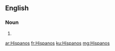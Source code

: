 ==English==

===Noun===
{{head|en|plural}}

# {{plural of|Hispano|lang=en|nocat=1}}

[[ar:Hispanos]]
[[fr:Hispanos]]
[[ku:Hispanos]]
[[mg:Hispanos]]